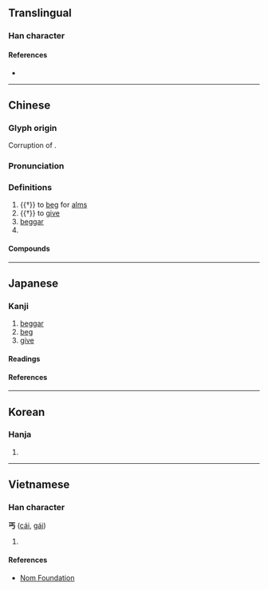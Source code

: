 {{also|丏}}
{{character info/new}}
==Translingual==

===Han character===
{{Han char|rn=1|rad=一|as=03|sn=4|four=10207|canj=MYVS|ids=⿳一⺊㇉}}

====References====
* {{Han ref|kx=0077.030|dkj=00022|dj=0154.030|hdz=10010.060|uh=4E10|ud=19984|bh=A4A2|bd=42146}}

----

==Chinese==
{{zh-forms|alt=匄,匃,𠣏,𠣣}}

===Glyph origin===
{{Han etyl}}
{{rfe|lang=zh|The linked entry is a soft redirect to this one and doesn't actually explain the origin of the character}}
Corruption of {{zh-l|*匄}}.

===Pronunciation===
{{zh-pron
|m=gài
|c=koi3,goi3
|h=pfs=
|md=gái
|mn=kài/xm:kat
|mn-t=gai3
|w=2ke
|mc=y
|oc=y
|cat=v,n,pn
}}

===Definitions===
{{zh-hanzi}}

# {{†}} to [[beg]] for [[alms]]
# {{†}} to [[give]]
# [[beggar]]
# {{surname|lang=zh}}

====Compounds====
{{zh-der|乞丐趕廟公|丐幫|丐食|乞丐|沾丐}}

----

==Japanese==

===Kanji===
{{ja-kanji|grade=uc|rs=一03}}

# [[beggar]]
# [[beg]]
# [[give]]

====Readings====
{{ja-readings
|goon=かい, かち
|kanon=かい, かつ
|kanyoon=がい
|kun=こ-う<こ-ふ, あた-える<あた-へる
}}

====References====
{{ja-kref
|jis=5022
|ku=4802
|shift=98A0, Unicode 4E10
|euc=D0A2
|freq=''not ranked''
|nelson=11
|newnelson=11
|halpern=''not listed''
|kld=''not listed''
|tuttle=2m2.3
}}

----

==Korean==

===Hanja===
{{ko-hanja|hangeul=[[갈]], [[개]]|rv=gal, gae|mr=kal, kae}}

# {{defn|lang=ko|sort=一03}}

----

==Vietnamese==

===Han character===
'''丐''' ([[cái]], [[gái]])

# {{defn|vi}}

====References====
* [http://nomfoundation.org/common/nom_details.php?codepoint=4e10 Nom Foundation]

{{cln|vi|Han tu}}